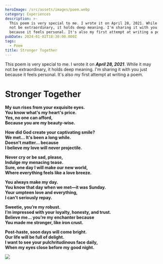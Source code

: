 ```yaml
---
heroImage: /src/assets/images/poem.webp
category: Experiences
description: >-
  This poem is very special to me. I wrote it on April 28, 2021. While it may
  not be extraordinary, it holds deep meaning. I'm sharing it with you just
  because it feels personal. It's also my first attempt at writing a poem.
pubDate: 2024-01-02T18:30:00.000Z
tags:
  - Poem
title: Stronger Together
---
```


This poem is very special to me. I wrote it on **_April 28, 2021_**. While it may not be extraordinary, it holds deep meaning. I'm sharing it with you just because it feels personal. It's also my first attempt at writing a poem.

# Stronger Together

**My sun rises from your exquisite eyes.**\
**You know what's my heart's price.**\
**Yes, no one can afford,**\
**Because you are my beauty-wise.**

**How did God create your captivating smile?**\
**We met... It's been a long while.**\
**Doesn't matter... because**\
**I believe my love will never projectile.**

**Never cry or be sad, please,**\
**Indulge my menacing tease.**\
**Sure, one day I will make our new world,**\
**Where everything feels like a love breeze.**

**You always make my day.**\
**You know that day when we met—it was Sunday.**\
**Your umpteen love and everything,**\
**I can't seriously repay.**

**Sweetie, you’re my robust.**\
**I’m impressed with your loyalty, honesty, and trust.**\
**Believe me... you’re my enchanter because**\
**You made me stronger, like iron crust.**

**Post-haste, soon days will come bright.**\
**Our life will be full of delight.**\
**I want to see your pulchritudinous face daily,**\
**When my eyes close before my good night.**

![](../../assets/images/more/2024-09-14_22-55-12.png)
